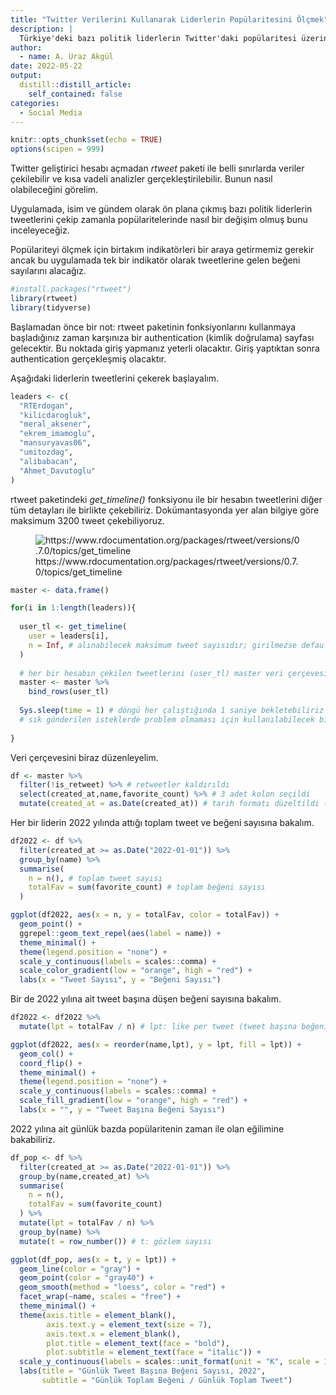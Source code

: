 ```yaml
---
title: "Twitter Verilerini Kullanarak Liderlerin Popülaritesini Ölçmek"
description: |
  Türkiye'deki bazı politik liderlerin Twitter'daki popülaritesi üzerine basit bir çalışma.
author:
  - name: A. Uraz Akgül
date: 2022-05-22
output:
  distill::distill_article:
    self_contained: false
categories:
  - Social Media
---
```


```r
knitr::opts_chunk$set(echo = TRUE)
options(scipen = 999)
```

Twitter geliştirici hesabı açmadan *rtweet* paketi ile belli sınırlarda veriler çekilebilir ve kısa vadeli analizler gerçekleştirilebilir. Bunun nasıl olabileceğini görelim.

Uygulamada, isim ve gündem olarak ön plana çıkmış bazı politik liderlerin tweetlerini çekip zamanla popülaritelerinde nasıl bir değişim olmuş bunu inceleyeceğiz.

Popülariteyi ölçmek için birtakım indikatörleri bir araya getirmemiz gerekir ancak bu uygulamada tek bir indikatör olarak tweetlerine gelen beğeni sayılarını alacağız.

```r

#install.packages("rtweet")
library(rtweet)
library(tidyverse)

```

Başlamadan önce bir not: rtweet paketinin fonksiyonlarını kullanmaya başladığınız zaman karşınıza bir authentication (kimlik doğrulama) sayfası gelecektir. Bu noktada giriş yapmanız yeterli olacaktır. Giriş yaptıktan sonra authentication gerçekleşmiş olacaktır.

Aşağıdaki liderlerin tweetlerini çekerek başlayalım.

```r

leaders <- c(
  "RTErdogan",
  "kilicdarogluk",
  "meral_aksener",
  "ekrem_imamoglu",
  "mansuryavas06",
  "umitozdag",
  "alibabacan",
  "Ahmet_Davutoglu"
)

```

rtweet paketindeki *get_timeline()* fonksiyonu ile bir hesabın tweetlerini diğer tüm detayları ile birlikte çekebiliriz. Dokümantasyonda yer alan bilgiye göre maksimum 3200 tweet çekebiliyoruz.

![https://www.rdocumentation.org/packages/rtweet/versions/0.7.0/topics/get_timeline](img1.png)
```r

master <- data.frame()

for(i in 1:length(leaders)){
  
  user_tl <- get_timeline(
    user = leaders[i],
    n = Inf, # alınabilecek maksimum tweet sayısıdır; girilmezse default 100 tane çeker
  )
  
  # her bir hesabın çekilen tweetlerini (user_tl) master veri çerçevesinde birleştir
  master <- master %>% 
    bind_rows(user_tl)
  
  Sys.sleep(time = 1) # döngü her çalıştığında 1 saniye bekletebiliriz
  # sık gönderilen isteklerde problem olmaması için kullanılabilecek bir fonksiyon
  
}

```

Veri çerçevesini biraz düzenleyelim.

```r

df <- master %>% 
  filter(!is_retweet) %>% # retweetler kaldırıldı
  select(created_at,name,favorite_count) %>% # 3 adet kolon seçildi
  mutate(created_at = as.Date(created_at)) # tarih formatı düzeltildi (sadece yyyy-mm-dd)

```

Her bir liderin 2022 yılında attığı toplam tweet ve beğeni sayısına bakalım.

```r

df2022 <- df %>% 
  filter(created_at >= as.Date("2022-01-01")) %>% 
  group_by(name) %>% 
  summarise(
    n = n(), # toplam tweet sayısı
    totalFav = sum(favorite_count) # toplam beğeni sayısı
  )

```

```r

ggplot(df2022, aes(x = n, y = totalFav, color = totalFav)) +
  geom_point() +
  ggrepel::geom_text_repel(aes(label = name)) +
  theme_minimal() +
  theme(legend.position = "none") +
  scale_y_continuous(labels = scales::comma) +
  scale_color_gradient(low = "orange", high = "red") +
  labs(x = "Tweet Sayısı", y = "Beğeni Sayısı")

```

Bir de 2022 yılına ait tweet başına düşen beğeni sayısına bakalım.

```r

df2022 <- df2022 %>% 
  mutate(lpt = totalFav / n) # lpt: like per tweet (tweet başına beğeni)

```

```r

ggplot(df2022, aes(x = reorder(name,lpt), y = lpt, fill = lpt)) +
  geom_col() +
  coord_flip() +
  theme_minimal() +
  theme(legend.position = "none") +
  scale_y_continuous(labels = scales::comma) +
  scale_fill_gradient(low = "orange", high = "red") +
  labs(x = "", y = "Tweet Başına Beğeni Sayısı")

```

2022 yılına ait günlük bazda popülaritenin zaman ile olan eğilimine bakabiliriz.

```r

df_pop <- df %>% 
  filter(created_at >= as.Date("2022-01-01")) %>% 
  group_by(name,created_at) %>% 
  summarise(
    n = n(),
    totalFav = sum(favorite_count)
  ) %>% 
  mutate(lpt = totalFav / n) %>% 
  group_by(name) %>% 
  mutate(t = row_number()) # t: gözlem sayısı

```

```r

ggplot(df_pop, aes(x = t, y = lpt)) +
  geom_line(color = "gray") +
  geom_point(color = "gray40") +
  geom_smooth(method = "loess", color = "red") +
  facet_wrap(~name, scales = "free") +
  theme_minimal() +
  theme(axis.title = element_blank(),
        axis.text.y = element_text(size = 7),
        axis.text.x = element_blank(),
        plot.title = element_text(face = "bold"),
        plot.subtitle = element_text(face = "italic")) +
  scale_y_continuous(labels = scales::unit_format(unit = "K", scale = 1e-3, sep = "")) +
  labs(title = "Günlük Tweet Başına Beğeni Sayısı, 2022",
       subtitle = "Günlük Toplam Beğeni / Günlük Toplam Tweet")

```